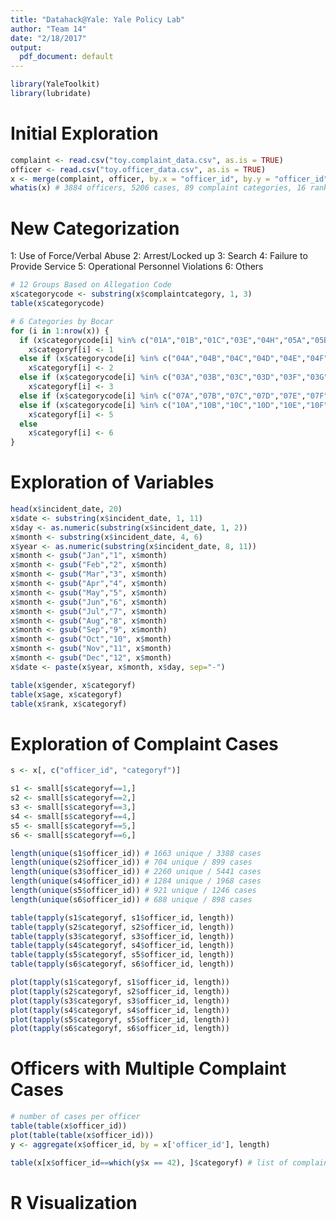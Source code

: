 ```yaml
---
title: "Datahack@Yale: Yale Policy Lab"
author: "Team 14"
date: "2/18/2017"
output:
  pdf_document: default
---
```


```r
library(YaleToolkit)
library(lubridate)
```

# Initial Exploration

```r

complaint <- read.csv("toy.complaint_data.csv", as.is = TRUE)
officer <- read.csv("toy.officer_data.csv", as.is = TRUE)
x <- merge(complaint, officer, by.x = "officer_id", by.y = "officer_id")
whatis(x) # 3884 officers, 5206 cases, 89 complaint categories, 16 ranks

```

# New Categorization
1: Use of Force/Verbal Abuse
2: Arrest/Locked up
3: Search
4: Failure to Provide Service
5: Operational Personnel Violations
6: Others

```r
# 12 Groups Based on Allegation Code
x$categorycode <- substring(x$complaintcategory, 1, 3)
table(x$categorycode)

# 6 Categories by Bocar
for (i in 1:nrow(x)) {
  if (x$categorycode[i] %in% c("01A","01B","01C","03E","04H","05A","05B","05C","05D","05E","05F","05G","05H","05J","05K","05L","05M","05N","05P","05Q","05T")) 
    x$categoryf[i] <- 1
  else if (x$categorycode[i] %in% c("04A","04B","04C","04D","04E","04F","04G","04J")) 
    x$categoryf[i] <- 2
  else if (x$categorycode[i] %in% c("03A","03B","03C","03D","03F","03G","03P")) 
    x$categoryf[i] <- 3
  else if (x$categorycode[i] %in% c("07A","07B","07C","07D","07E","07F","07T","10J","10U")) x$categoryf[i] <- 4
  else if (x$categorycode[i] %in% c("10A","10B","10C","10D","10E","10F","10G","10H","10K","10L","10M","10N","10P","10Q","10R","10S","10T","10V","10W","10X","10Y","10Z","12A","12B","12C","12D","12E","12F")) 
    x$categoryf[i] <- 5
  else 
    x$categoryf[i] <- 6
}

```

# Exploration of Variables
```r

head(x$incident_date, 20)
x$date <- substring(x$incident_date, 1, 11)
x$day <- as.numeric(substring(x$incident_date, 1, 2))
x$month <- substring(x$incident_date, 4, 6)
x$year <- as.numeric(substring(x$incident_date, 8, 11))
x$month <- gsub("Jan","1", x$month)
x$month <- gsub("Feb","2", x$month)
x$month <- gsub("Mar","3", x$month)
x$month <- gsub("Apr","4", x$month)
x$month <- gsub("May","5", x$month)
x$month <- gsub("Jun","6", x$month)
x$month <- gsub("Jul","7", x$month)
x$month <- gsub("Aug","8", x$month)
x$month <- gsub("Sep","9", x$month)
x$month <- gsub("Oct","10", x$month)
x$month <- gsub("Nov","11", x$month)
x$month <- gsub("Dec","12", x$month)
x$date <- paste(x$year, x$month, x$day, sep="-")

table(x$gender, x$categoryf)
table(x$age, x$categoryf)
table(x$rank, x$categoryf)

```



# Exploration of Complaint Cases
```r

s <- x[, c("officer_id", "categoryf")]

s1 <- small[s$categoryf==1,]
s2 <- small[s$categoryf==2,]
s3 <- small[s$categoryf==3,]
s4 <- small[s$categoryf==4,]
s5 <- small[s$categoryf==5,]
s6 <- small[s$categoryf==6,]

length(unique(s1$officer_id)) # 1663 unique / 3388 cases
length(unique(s2$officer_id)) # 704 unique / 899 cases
length(unique(s3$officer_id)) # 2260 unique / 5441 cases
length(unique(s4$officer_id)) # 1284 unique / 1968 cases
length(unique(s5$officer_id)) # 921 unique / 1246 cases
length(unique(s6$officer_id)) # 688 unique / 898 cases

table(tapply(s1$categoryf, s1$officer_id, length))
table(tapply(s2$categoryf, s2$officer_id, length))
table(tapply(s3$categoryf, s3$officer_id, length))
table(tapply(s4$categoryf, s4$officer_id, length))
table(tapply(s5$categoryf, s5$officer_id, length))
table(tapply(s6$categoryf, s6$officer_id, length))

plot(tapply(s1$categoryf, s1$officer_id, length))
plot(tapply(s2$categoryf, s2$officer_id, length))
plot(tapply(s3$categoryf, s3$officer_id, length))
plot(tapply(s4$categoryf, s4$officer_id, length))
plot(tapply(s5$categoryf, s5$officer_id, length))
plot(tapply(s6$categoryf, s6$officer_id, length))

```

# Officers with Multiple Complaint Cases
```r

# number of cases per officer
table(table(x$officer_id))
plot(table(table(x$officer_id)))
y <- aggregate(x$officer_id, by = x['officer_id'], length)

table(x[x$officer_id==which(y$x == 42), ]$categoryf) # list of complaint by an officer who had 42 complaints in total
```

# R Visualization
```r


```
